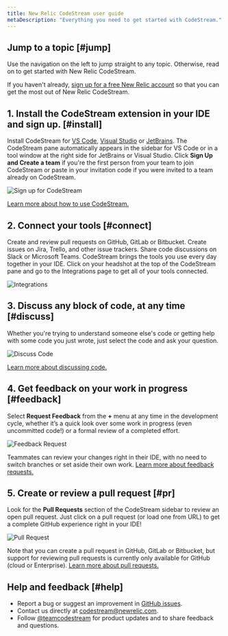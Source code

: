 ```yaml
---
title: New Relic CodeStream user guide
metaDescription: "Everything you need to get started with CodeStream."
---
```







## Jump to a topic [#jump]

Use the navigation on the left to jump straight to any topic. Otherwise, read on
to get started with New Relic CodeStream.

If you haven't already, [sign up for a free New Relic account](https://newrelic.com/signup) so that you can get the most out of New Relic CodeStream.

## 1. Install the CodeStream extension in your IDE and sign up. [#install]

Install CodeStream for [VS Code](https://marketplace.visualstudio.com/items?itemName=CodeStream.codestream), [Visual Studio](https://marketplace.visualstudio.com/items?itemName=CodeStream.codestream-vs) or [JetBrains](https://plugins.jetbrains.com/plugin/12206-codestream). The CodeStream pane automatically appears in the sidebar for VS Code or in a tool window at the right side for JetBrains or Visual Studio. Click **Sign Up and Create a team** if you're the first person from your team to join CodeStream or paste in your invitation code if you were invited to a team already on CodeStream.

<img
  alt="Sign up for CodeStream"
  src={qsSignUp3}
/>

[Learn more about how to use CodeStream.](/docs/codestream/start-here/install-codestream)

## 2. Connect your tools [#connect]

Create and review pull requests on GitHub, GitLab or Bitbucket. Create issues on Jira, Trello, and other issue trackers. Share code discussions on Slack or Microsoft Teams. CodeStream brings the tools you use every day together in your IDE. Click on your headshot at the top of the CodeStream pane and go to the Integrations page to get all of your tools connected.

<img
  alt="Integrations"
  src={qsIntegrations}
/>

## 3. Discuss any block of code, at any time [#discuss]

Whether you're trying to understand someone else's code or getting help with some code you just wrote, just select the code and ask your question.

<img
  alt="Discuss Code"
  src={qsDiscussCode1}
/>

[Learn more about discussing code.](/docs/codestream/how-use-codestream/discuss-code)

## 4. Get feedback on your work in progress [#feedback]

Select **Request Feedback** from the **+** menu at any time in the development cycle, whether it’s a quick look over some work in progress (even uncommitted code!) or a formal review of a completed effort.

<img
  alt="Feedback Request"
  src={qsFeedbackRequest}
/>

Teammates can review your changes right in their IDE, with no need to switch branches or set aside their own work. [Learn more about feedback requests.](/docs/codestream/how-use-codestream/feedback-requests-section)

## 5. Create or review a pull request [#pr]

Look for the **Pull Requests** section of the CodeStream sidebar to review an open pull request. Just click on a pull request (or load one from URL) to get a complete GitHub experience right in your IDE!

<img
  alt="Pull Request"
  src={qsPullRequest}
/>

Note that you can create a pull request in GitHub, GitLab or Bitbucket, but support for reviewing pull requests is currently only available for GitHub (cloud or Enterprise). [Learn more about pull requests.](/docs/codestream/how-use-codestream/pull-requests-section)

## Help and feedback [#help]

* Report a bug or suggest an improvement in [GitHub issues](https://github.com/TeamCodeStream/CodeStream/issues).
* Contact us directly at [codestream@newrelic.com](mailto:codestream@newrelic.com).
* Follow [@teamcodestream](http://twitter.com/teamcodestream) for product updates and to share feedback and questions.
